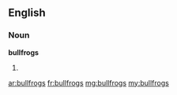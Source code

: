 ==English==

===Noun===
'''bullfrogs'''

# {{plural of|bullfrog}}

[[ar:bullfrogs]]
[[fr:bullfrogs]]
[[mg:bullfrogs]]
[[my:bullfrogs]]